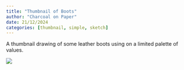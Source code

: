 ```yaml
---
title: "Thumbnail of Boots"
author: "Charcoal on Paper"
date: 21/12/2024
categories: [thumbnail, simple, sketch]
---
```


A thumbnail drawing of some leather boots using on a limited palette of values.

![](IMG_0988.jpg)

